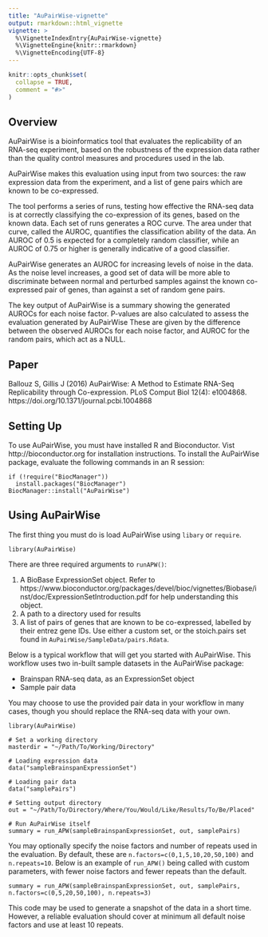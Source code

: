 ```yaml
---
title: "AuPairWise-vignette"
output: rmarkdown::html_vignette
vignette: >
  %\VignetteIndexEntry{AuPairWise-vignette}
  %\VignetteEngine{knitr::rmarkdown}
  %\VignetteEncoding{UTF-8}
---
```


```r
knitr::opts_chunk$set(
  collapse = TRUE,
  comment = "#>"
)
```

## Overview
AuPairWise is a bioinformatics tool that evaluates the replicability of an RNA-seq experiment, based on the robustness of the expression data rather than the quality control measures and procedures used in the lab.

AuPairWise makes this evaluation using input from two sources: the raw expression data from the experiment, and a list of gene pairs which are known to be co-expressed. 

The tool performs a series of runs, testing how effective the RNA-seq data is at correctly classifying the co-expression of its genes, based on the known data. Each set of runs generates a ROC curve. The area under that curve, called the AUROC, quantifies the classification ability of the data. An AUROC of 0.5 is expected for a completely random classifier, while an AUROC of 0.75 or higher is generally indicative of a good classifier.

AuPairWise generates an AUROC for increasing levels of noise in the data. As the noise level increases, a good set of data will be more able to discriminate between normal and perturbed samples against the known co-expressed pair of genes, than against a set of random gene pairs.

The key output of AuPairWise is a summary showing the generated AUROCs for each noise factor. P-values are also calculated to assess the evaluation generated by AuPairWise These are given by the difference between the observed AUROCs for each noise factor, and AUROC for the random pairs, which act as a NULL.

## Paper
Ballouz S, Gillis J (2016) AuPairWise: A Method to Estimate RNA-Seq Replicability through Co-expression. PLoS Comput Biol 12(4): e1004868. https://doi.org/10.1371/journal.pcbi.1004868

## Setting Up
To use AuPairWise, you must have installed R and Bioconductor. Vist http://bioconductor.org for installation instructions.
To install the AuPairWise package, evaluate the following commands in an R session:
```
if (!require("BiocManager"))
  install.packages("BiocManager")
BiocManager::install("AuPairWise")
```

## Using AuPairWise
The first thing you must do is load AuPairWise using `libary` or `require`.
```
library(AuPairWise)
```

There are three required arguments to `runAPW()`:

1. A BioBase ExpressionSet object. Refer to https://www.bioconductor.org/packages/devel/bioc/vignettes/Biobase/inst/doc/ExpressionSetIntroduction.pdf for help understanding this object.
1. A path to a directory used for results
1. A list of pairs of genes that are known to be co-expressed, labelled by their entrez gene IDs. Use either a custom set, or the stoich.pairs set found in `AuPairWise/SampleData/pairs.Rdata`.

Below is a typical workflow that will get you started with AuPairWise. This workflow uses two in-built sample datasets in the AuPairWise package:

* Brainspan RNA-seq data, as an ExpressionSet object
* Sample pair data

You may choose to use the provided pair data in your workflow in many cases, though you should replace the RNA-seq data with your own.

```
library(AuPairWise)

# Set a working directory
masterdir = "~/Path/To/Working/Directory"

# Loading expression data
data("sampleBrainspanExpressionSet")

# Loading pair data
data("samplePairs")

# Setting output directory
out = "~/Path/To/Directory/Where/You/Would/Like/Results/To/Be/Placed"

# Run AuPairWise itself
summary = run_APW(sampleBrainspanExpressionSet, out, samplePairs)
```

You may optionally specify the noise factors and number of repeats used in the evaluation.
By default, these are `n.factors=c(0,1,5,10,20,50,100)` and `n.repeats=10`. Below is an example of `run_APW()` being called with custom parameters, with fewer noise factors and fewer repeats than the default.
```
summary = run_APW(sampleBrainspanExpressionSet, out, samplePairs, n.factors=c(0,5,20,50,100), n.repeats=3)
```

This code may be used to generate a snapshot of the data in a short time. However, a reliable evaluation should cover at minimum all default noise factors and use at least 10 repeats.





